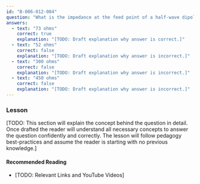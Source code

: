 ```yaml
---
id: "B-006-012-004"
question: "What is the impedance at the feed point of a half-wave dipole in free space?"
answers:
  - text: "73 ohms"
    correct: true
    explanation: "[TODO: Draft explanation why answer is correct.]"
  - text: "52 ohms"
    correct: false
    explanation: "[TODO: Draft explanation why answer is incorrect.]"
  - text: "300 ohms"
    correct: false
    explanation: "[TODO: Draft explanation why answer is incorrect.]"
  - text: "450 ohms"
    correct: false
    explanation: "[TODO: Draft explanation why answer is incorrect.]"
---
```


### Lesson

[TODO: This section will explain the concept behind the question in detail. Once drafted the reader will understand all necessary concepts to answer the question confidently and correctly. The lesson will follow pedagogy best-practices and assume the reader is starting with no previous knowledge.]

#### Recommended Reading

- [TODO: Relevant Links and YouTube Videos]
